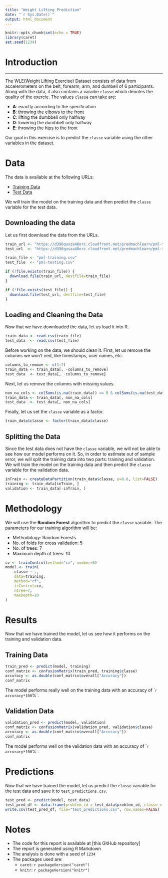 ```yaml
---
title: "Weight Lifting Prediction"
date: "`r Sys.Date()`"
output: html_document
---
```


```r
knitr::opts_chunk$set(echo = TRUE)
library(caret)
set.seed(1234)
```

# Introduction
****
The WLE(Weight Lifting Exercise) Dataset consists of data from accelerometers on the belt, forearm, arm, and dumbell of 6 participants.
Along with the data, it also contains a varaibe `classe` which denotes the quality of the exercie. The values `classe` can take are:

- **A**: exactly according to the specification
- **B**: throwing the elbows to the front
- **C**: lifting the dumbbell only halfway
- **D**: lowering the dumbbell only halfway
- **E**: throwing the hips to the front 

Our goal in this exercise is to predict the `classe` variable using the other variables in the dataset.

# Data
The data is available at the following URLs:

- [Training Data](https://d396qusza40orc.cloudfront.net/predmachlearn/pml-training.csv)
- [Test Data](https://d396qusza40orc.cloudfront.net/predmachlearn/pml-testing.csv)

We will train the model on the training data and then predict the `classe` variable for the test data.

## Downloading the data
Let us first download the data from the URLs.
```r
train_url <- "https://d396qusza40orc.cloudfront.net/predmachlearn/pml-training.csv"
test_url  <- "https://d396qusza40orc.cloudfront.net/predmachlearn/pml-testing.csv"

train_file <- "pml-training.csv"
test_file  <- "pml-testing.csv"

if (!file.exists(train_file)) {
  download.file(train_url, destfile=train_file)
}

if (!file.exists(test_file)) {
  download.file(test_url, destfile=test_file)
}
```

## Loading and Cleaning the Data
Now that we have downloaded the data, let us load it into R.
```r
train_data <- read.csv(train_file)
test_data  <- read.csv(test_file)
```

Before working on the data, we should clean it. First, let us remove the columns we won't ned, like timestamps, user names, etc.
```r
columns_to_remove <- c(1:7)
train_data <- train_data[, -columns_to_remove]
test_data  <- test_data[, -columns_to_remove]
```

Next, let us remove the columns with missing values.
```r
non_na_cols <- colSums(is.na(train_data)) == 0 & colSums(is.na(test_data)) == 0
train_data <- train_data[, non_na_cols]
test_data  <- test_data[, non_na_cols]
```

Finally, let us set the `classe` variable as a factor.
```r
train_data$classe <- factor(train_data$classe)
```

## Splitting the Data
Since the test data does not have the `classe` variable, we will not be able to see how our model performs on it.
So, in order to estimate out of sample error, we will split the training data into two parts: training and validation.
We will train the model on the training data and then predict the `classe` variable for the validation data.
```r
inTrain <- createDataPartition(train_data$classe, p=0.8, list=FALSE)
training <- train_data[inTrain, ]
validation <- train_data[-inTrain, ]
```

# Methodology
We will use the **Random Forest** algorithm to predict the `classe` variable.
The parameters for our training algorithm will be:

- Methodology: Random Forests
- No. of folds for cross validation: 5
- No. of trees: 7
- Maximum depth of trees: 10

```r
cv <- trainControl(method="cv", number=5)
model <- train(
    classe ~ ., 
    data=training, 
    method="rf", 
    trControl=cv, 
    ntree=7, 
    maxDepth=10
)
```

# Results
Now that we have trained the model, let us see how it performs on the training and validation data.

## Training Data
```r
train_pred <- predict(model, training)
conf_matrix <- confusionMatrix(train_pred, training$classe)
accuracy <- as.double(conf_matrix$overall["Accuracy"])
conf_matrix
```
The model performs really well on the training data with an accuracy of ``r accuracy*100`%`.

## Validation Data
```r
validation_pred <- predict(model, validation)
conf_matrix <- confusionMatrix(validation_pred, validation$classe)
accuracy <- as.double(conf_matrix$overall["Accuracy"])
conf_matrix
```
The model performs well on the validation data with an accuracy of ``r accuracy*100`%`.

# Predictions
Now that we have trained the model, let us predict the `classe` variable for the test data and save it to `test_predictions.csv`.
```r
test_pred <- predict(model, test_data)
test_pred_df <- data.frame(problem_id = test_data$problem_id, classe = test_pred)
write.csv(test_pred_df, file="test_predictions.csv", row.names=FALSE)
```

# Notes
- The code for this report is available at [this GitHub repository]
- The report is generated using R Markdown
- The analysis is done with a seed of `1234`
- The packages used are:
    - `caret`: `r packageVersion("caret")`
    - `knitr`: `r packageVersion("knitr")`


